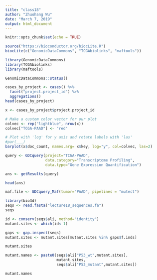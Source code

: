 ```yaml
---
title: "class18"
author: "Zhuohang Wu"
date: "March 7, 2019"
output: html_document
---
```


```r
knitr::opts_chunk$set(echo = TRUE)
```

```r
source("https://bioconductor.org/biocLite.R")
biocLite(c("GenomicDataCommons", "TCGAbiolinks", "maftools"))

```

```r
library(GenomicDataCommons)
library(TCGAbiolinks)
library(maftools)
```

```r
GenomicDataCommons::status()
```

```r
cases_by_project <- cases() %>%
  facet("project.project_id") %>%
  aggregations()
head(cases_by_project)
```

```r
x <- cases_by_project$project.project_id
```


```r
# Make a custom color vector for our plot
colvec <- rep("lightblue", nrow(x))
colvec["TCGA-PAAD"] <- "red"

# Plot with 'log' for y axis and rotate labels with 'las'
#par(___)  
barplot(x$doc_count, names.arg= x$key, log="y", col=colvec, las=2)
```

```r
query <- GDCquery(project="TCGA-PAAD",
                  data.category="Transcriptome Profiling",
                  data.type="Gene Expression Quantification")

ans <- getResults(query)
```

```r
head(ans)
```

```r
maf.file <- GDCquery_Maf(tumor="PAAD", pipelines = "mutect")
```

```r
library(bio3d)
seqs <- read.fasta("lecture18_sequences.fa")
seqs
```

```r
id <- conserv(seqs$ali, method="identity")
mutant.sites <- which(id< 1) 
```

```r
gaps <- gap.inspect(seqs)
mutant.sites <- mutant.sites[mutant.sites %in% gaps$f.inds]

mutant.sites
```

```r
mutant.names <- paste0(seqs$ali["P53_wt",mutant.sites],
                       mutant.sites,
                       seqs$ali["P53_mutant",mutant.sites])

mutant.names
```

